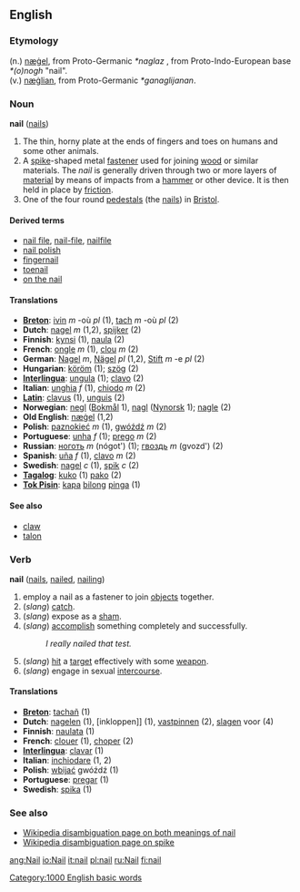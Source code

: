 {{wikipedia}}
==English==
===Etymology===
(n.) {{OE.}} [[nægel|næġel]], from Proto-Germanic ''*naglaz'' , from Proto-Indo-European base ''*(o)nogh'' "nail".<br>
(v.) {{OE.}} [[næglian|næġlian]], from Proto-Germanic ''*ganaglijanan''.

===Noun===
'''nail''' ([[nails]])

#The thin, horny plate at the ends of fingers and toes on humans and some other animals.
#A [[spike]]-shaped metal [[fastener]] used for joining [[wood]] or similar materials.  The ''nail'' is generally driven through two or more layers of [[material]] by means of impacts from a [[hammer]] or other device.  It is then held in place by [[friction]].
#One of the four round [[pedestal]]s (the [[nails]]) in [[Bristol]]. 

====Derived terms====
*[[nail file]], [[nail-file]], [[nailfile]]
*[[nail polish]]
*[[fingernail]]
*[[toenail]]
*[[on the nail]]

====Translations====
*'''[[Breton]]''': [[ivin]] ''m'' -où ''pl'' (1), [[tach]] ''m'' -où ''pl'' (2)
*'''Dutch''': [[nagel]] ''m'' (1,2), [[spijker]] (2)
*'''Finnish''': [[kynsi]] (1), [[naula]] (2)
*'''French''': [[ongle]] ''m'' (1), [[clou]] ''m'' (2)
*'''German''': [[Nagel]] ''m'', [[Nägel]] ''pl'' (1,2), [[Stift]] ''m'' -e ''pl'' (2)
*'''Hungarian''': [[köröm]] (1); [[szög]] (2)
*'''[[Interlingua]]''': [[ungula]] (1); [[clavo]] (2)
*'''Italian''': [[unghia]] ''f'' (1), [[chiodo]] ''m'' (2)
*'''[[Latin]]''': [[clavus]] (1), [[unguis]] (2)
*'''Norwegian''': [[negl]] ([[Bokmål]] 1), [[nagl]] ([[Nynorsk]] 1); [[nagle]] (2)
*'''Old English''': [[nægel|næġel]] (1,2)
*'''Polish''': [[paznokieć]] ''m'' (1), [[gwóźdź]] ''m'' (2)
*'''Portuguese''': [[unha]] ''f'' (1); [[prego]] ''m'' (2)
*'''Russian''': [[ноготь]] ''m'' (nógot') (1); [[гвоздь]] ''m'' (gvozd') (2)
*'''Spanish''': [[uña]] ''f'' (1), [[clavo]] ''m'' (2)
*'''Swedish''': [[nagel]] ''c'' (1), [[spik]] ''c'' (2)
*'''[[Tagalog]]''': [[kuko]] (1) [[pako]] (2)
*'''[[Tok Pisin]]''': [[kapa]] [[bilong]] [[pinga]] (1)

====See also====
*[[claw]]
*[[talon]]

===Verb===
'''nail''' ([[nails]], [[nailed]], [[nailing]])

#employ a nail as a fastener to join [[objects]] together.
#(''slang'') [[catch]].
#(''slang'') expose as a [[sham]].
#(''slang'') [[accomplish]] something completely and successfully.  
#:''I really nailed that test.''
#(''slang'') [[hit]] a [[target]] effectively with some [[weapon]].
#(''slang'') engage in sexual [[intercourse]].

====Translations====
*'''[[Breton]]''': [[tachañ]] (1)
*'''Dutch''': [[nagelen]] (1), [inkloppen]] (1), [[vastpinnen]] (2), [[slagen]] voor (4)
*'''Finnish''': [[naulata]] (1)
*'''French''': [[clouer]] (1), [[choper]] (2)
*'''[[Interlingua]]''': [[clavar]] (1)
*'''Italian''': [[inchiodare]] (1, 2)
*'''Polish''': [[wbijać]] gwóźdź (1)
*'''Portuguese''': [[pregar]] (1)
*'''Swedish''': [[spika]] (1)

===See also===
*[[w:Nail|Wikipedia disambiguation page on both meanings of nail]]
*[[w:Spike|Wikipedia disambiguation page on spike]]

[[Category:1000 English basic words]]

[[ang:Nail]]
[[io:Nail]]
[[it:nail]]
[[pl:nail]]
[[ru:Nail]]
[[fi:nail]]